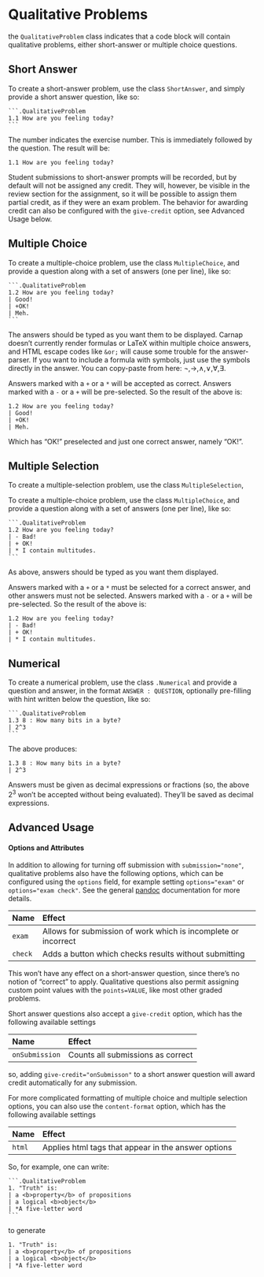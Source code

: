 # Qualitative Problems

the `QualitativeProblem` class indicates that a code block will contain
qualitative problems, either short-answer or multiple choice questions.

## Short Answer

To create a short-answer problem, use the class `ShortAnswer`, and simply
provide a short answer question, like so:

    ```.QualitativeProblem
    1.1 How are you feeling today?
    ```

The number indicates the exercise number. This is immediately followed by the
question. The result will be:

```.QualitativeProblem
1.1 How are you feeling today?
```

Student submissions to short-answer prompts will be recorded, but by default
will not be assigned any credit. They will, however, be visible in the review
section for the assignment, so it will be possible to assign them partial
credit, as if they were an exam problem. The behavior for awarding credit can
also be configured with the `give-credit` option, see Advanced Usage below.

## Multiple Choice

To create a multiple-choice problem, use the class `MultipleChoice`, and
provide a question along with a set of answers (one per line), like so:

    ```.QualitativeProblem
    1.2 How are you feeling today?
    | Good!
    | +OK!
    | Meh.
    ```

The answers should be typed as you want them to be displayed. Carnap doesn't
currently render formulas or LaTeX within multiple choice answers, and HTML
escape codes like `&or;` will cause some trouble for the answer-parser. If you
want to include a formula with symbols, just use the symbols directly in the
answer. You can copy-paste from here: ¬,→,∧,∨,∀,∃.

Answers marked with a `+` or a `*` will be accepted as correct. Answers marked
with a `-` or a `+` will be pre-selected. So the result of the above is:

```.QualitativeProblem
1.2 How are you feeling today?
| Good!
| +OK!
| Meh.
```

Which has "OK!" preselected and just one correct answer, namely "OK!".

## Multiple Selection

To create a multiple-selection problem, use the class `MultipleSelection`, 

To create a multiple-choice problem, use the class `MultipleChoice`, and
provide a question along with a set of answers (one per line), like so:

    ```.QualitativeProblem
    1.2 How are you feeling today?
    | - Bad!
    | + OK!
    | * I contain multitudes.
    ```

As above, answers should be typed as you want them displayed.

Answers marked with a `+` or a `*` must be selected for a correct answer, and
other answers must not be selected. Answers marked with a `-` or a `+` will be
pre-selected. So the result of the above is:

```.QualitativeProblem
1.2 How are you feeling today?
| - Bad!
| + OK!
| * I contain multitudes.
```


## Numerical

To create a numerical problem, use the class `.Numerical` and provide a
question and answer, in the format `ANSWER : QUESTION`, optionally pre-filling
with hint written below the question, like so:

    ```.QualitativeProblem
    1.3 8 : How many bits in a byte?
    | 2^3
    ```

The above produces:

```.QualitativeProblem
1.3 8 : How many bits in a byte?
| 2^3
```

Answers must be given as decimal expressions or fractions (so, the above $2^3$
won't be accepted without being evaluated). They'll be saved as decimal
expressions.

## Advanced Usage

#### Options and Attributes

In addition to allowing for turning off submission with `submission="none"`,
qualitative problems also have the following options, which can be configured
using the `options` field, for example setting `options="exam"` or
`options="exam check"`. See the general [pandoc](pandoc.html) documentation for more details.

<div class="table">

Name                     Effect
------------------------ ------------------------------------------------------------------
`exam`                   Allows for submission of work which is incomplete or incorrect
`check`                  Adds a button which checks results without submitting
------------------------ ------------------------------------------------------------------

</div>

This won't have any effect on a short-answer question, since there's no notion
of "correct" to apply. Qualitative questions also permit assigning custom point
values with the `points=VALUE`, like most other graded problems.

Short answer questions also accept a `give-credit` option, which has the
following available settings

<div class="table">

Name                     Effect
------------------------ ------------------------------------------------------------------
`onSubmission`           Counts all submissions as correct
------------------------ ------------------------------------------------------------------

</div>

so, adding `give-credit="onSubmisson"` to a short answer question will award
credit automatically for any submission.

For more complicated formatting of multiple choice and multiple selection
options, you can also use the `content-format` option, which has the following
available settings

<div class="table">

Name                     Effect
------------------------ ------------------------------------------------------------------
`html`                   Applies html tags that appear in the answer options
------------------------ ------------------------------------------------------------------

</div>

So, for example, one can write:

    ```.QualitativeProblem
    1. "Truth" is:
    | a <b>property</b> of propositions
    | a logical <b>object</b>
    | *A five-letter word
    ```

to generate

```.QualitativeProblem
1. "Truth" is:
| a <b>property</b> of propositions
| a logical <b>object</b>
| *A five-letter word
```
